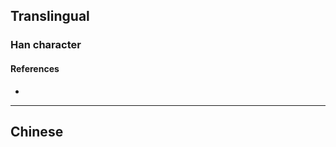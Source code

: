{{also|櫳}}
{{character info/new}}
==Translingual==

===Han character===
{{Han char|rn=75|rad=木|as=05|sn=9|four=|canj=DIKP|ids=⿰木龙}}

====References====
* {{Han ref|kx=0521.121|hdz=21180.060|uh=680A|ud=26634}}

----

==Chinese==
{{zh-see|櫳}}